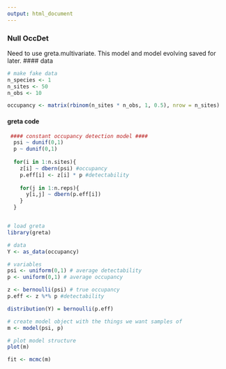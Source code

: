 ```yaml
---
output: html_document
---
```

### Null OccDet

Need to use greta.multivariate. This model and model evolving saved for later.
#### data
```r
# make fake data
n_species <- 1
n_sites <- 50
n_obs <- 10

occupancy <- matrix(rbinom(n_sites * n_obs, 1, 0.5), nrow = n_sites)
```

#### greta code
```r

 #### constant occupancy detection model ####
  psi ~ dunif(0,1)
  p ~ dunif(0,1)
  
  for(i in 1:n.sites){
    z[i] ~ dbern(psi) #occupancy
    p.eff[i] <- z[i] * p #detectability
    
    for(j in 1:n.reps){
      y[i,j] ~ dbern(p.eff[i])
    }
  }


# load greta
library(greta)

# data
Y <- as_data(occupancy)

# variables
psi <- uniform(0,1) # average detectability
p <- uniform(0,1) # average occupancy

z <- bernoulli(psi) # true occupancy
p.eff <- z %*% p #detectability

distribution(Y) = bernoulli(p.eff)

# create model object with the things we want samples of
m <- model(psi, p)

# plot model structure
plot(m)

fit <- mcmc(m)

```
